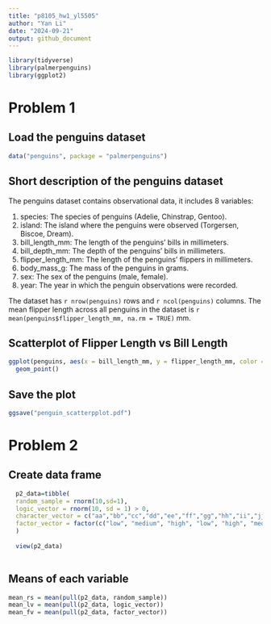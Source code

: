 ```yaml
---
title: "p8105_hw1_yl5505"
author: "Yan Li"
date: "2024-09-21"
output: github_document
---
```


```r
library(tidyverse)
library(palmerpenguins)
library(ggplot2)
```

# Problem 1

## Load the penguins dataset
```r

data("penguins", package = "palmerpenguins")

```

## Short description of the penguins dataset

The penguins dataset contains observational data, it includes 8 variables:

1. species: The species of penguins (Adelie, Chinstrap, Gentoo).
1. island: The island where the penguins were observed (Torgersen, Biscoe, Dream).
1. bill_length_mm: The length of the penguins' bills in millimeters.
1. bill_depth_mm: The depth of the penguins' bills in millimeters.
1. flipper_length_mm: The length of the penguins' flippers in millimeters.
1. body_mass_g: The mass of the penguins in grams.
1. sex: The sex of the penguins (male, female).
1. year: The year in which the penguin observations were recorded.

The dataset has `r nrow(penguins)` rows and `r ncol(penguins)` columns. The mean flipper length across all penguins in the dataset is `r mean(penguins$flipper_length_mm, na.rm = TRUE)` mm.

## Scatterplot of Flipper Length vs Bill Length

```r
ggplot(penguins, aes(x = bill_length_mm, y = flipper_length_mm, color = species)) +
  geom_point()
```

## Save the plot

```r
ggsave("penguin_scatterpplot.pdf")
```

# Problem 2

## Create data frame

```r
  p2_data=tibble(
  random_sample = rnorm(10,sd=1), 
  logic_vector = rnorm(10, sd = 1) > 0, 
  character_vector = c("aa","bb","cc","dd","ee","ff","gg","hh","ii","jj"),
  factor_vector = factor(c("low", "medium", "high", "low", "high", "medium", "low", "high", "medium", "low"))
  )
 
  view(p2_data)
  
```

## Means of each variable
```r
mean_rs = mean(pull(p2_data, random_sample))
mean_lv = mean(pull(p2_data, logic_vector))
mean_fv = mean(pull(p2_data, factor_vector)) 

```








